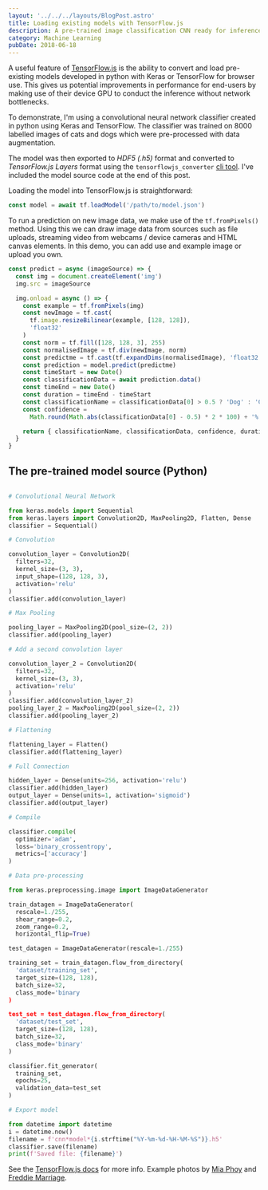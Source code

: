 ```yaml
---
layout: '../../../layouts/BlogPost.astro'
title: Loading existing models with TensorFlow.js
description: A pre-trained image classification CNN ready for inference in the browser
category: Machine Learning
pubDate: 2018-06-18
---
```


A useful feature of [TensorFlow.js](https://js.tensorflow.org/) is the ability to convert and load pre-existing models developed in python with Keras or TensorFlow for browser use.
This gives us potential improvements in performance for end-users by making use of their device GPU to conduct the inference without network bottlenecks.

To demonstrate, I'm using a convolutional neural network classifier created in python using Keras and TensorFlow.
The classifier was trained on 8000 labelled images of cats and dogs which were pre-processed with data augmentation.


<TFCNNDemo client:visible />

The model was then exported to _HDF5 (.h5)_ format and converted to _TensorFlow.js Layers_ format using the `tensorflowjs_converter` [cli tool](https://js.tensorflow.org/tutorials/import-keras.html).
I've included the model source code at the end of this post.

Loading the model into TensorFlow.js is straightforward:

```js
const model = await tf.loadModel('/path/to/model.json')
```

To run a prediction on new image data, we make use of the `tf.fromPixels()` method.
Using this we can draw image data from sources such as file uploads, streaming video from webcams / device cameras and HTML canvas elements.
In this demo, you can add use and example image or upload you own.

```js
const predict = async (imageSource) => {
  const img = document.createElement('img')
  img.src = imageSource

  img.onload = async () => {
    const example = tf.fromPixels(img)
    const newImage = tf.cast(
      tf.image.resizeBilinear(example, [128, 128]),
      'float32'
    )
    const norm = tf.fill([128, 128, 3], 255)
    const normalisedImage = tf.div(newImage, norm)
    const predictme = tf.cast(tf.expandDims(normalisedImage), 'float32')
    const prediction = model.predict(predictme)
    const timeStart = new Date()
    const classificationData = await prediction.data()
    const timeEnd = new Date()
    const duration = timeEnd - timeStart
    const classificationName = classificationData[0] > 0.5 ? 'Dog' : 'Cat'
    const confidence =
      Math.round(Math.abs(classificationData[0] - 0.5) * 2 * 100) + '%'

    return { classificationName, classificationData, confidence, duration }
  }
}
```

## The pre-trained model source (Python)

```python

# Convolutional Neural Network

from keras.models import Sequential
from keras.layers import Convolution2D, MaxPooling2D, Flatten, Dense
classifier = Sequential()

# Convolution

convolution_layer = Convolution2D(
  filters=32,
  kernel_size=(3, 3),
  input_shape=(128, 128, 3),
  activation='relu'
)
classifier.add(convolution_layer)

# Max Pooling

pooling_layer = MaxPooling2D(pool_size=(2, 2))
classifier.add(pooling_layer)

# Add a second convolution layer

convolution_layer_2 = Convolution2D(
  filters=32,
  kernel_size=(3, 3),
  activation='relu'
)
classifier.add(convolution_layer_2)
pooling_layer_2 = MaxPooling2D(pool_size=(2, 2))
classifier.add(pooling_layer_2)

# Flattening

flattening_layer = Flatten()
classifier.add(flattening_layer)

# Full Connection

hidden_layer = Dense(units=256, activation='relu')
classifier.add(hidden_layer)
output_layer = Dense(units=1, activation='sigmoid')
classifier.add(output_layer)

# Compile

classifier.compile(
  optimizer='adam',
  loss='binary_crossentropy',
  metrics=['accuracy']
)

# Data pre-processing

from keras.preprocessing.image import ImageDataGenerator

train_datagen = ImageDataGenerator(
  rescale=1./255,
  shear_range=0.2,
  zoom_range=0.2,
  horizontal_flip=True)

test_datagen = ImageDataGenerator(rescale=1./255)

training_set = train_datagen.flow_from_directory(
  'dataset/training_set',
  target_size=(128, 128),
  batch_size=32,
  class_mode='binary
)

test_set = test_datagen.flow_from_directory(
  'dataset/test_set',
  target_size=(128, 128),
  batch_size=32,
  class_mode='binary'
)

classifier.fit_generator(
  training_set,
  epochs=25,
  validation_data=test_set
)

# Export model

from datetime import datetime
i = datetime.now()
filename = f'cnn*model*{i.strftime("%Y-%m-%d-%H-%M-%S")}.h5'
classifier.save(filename)
print(f'Saved file: {filename}')
```

See the [TensorFlow.js docs](https://js.tensorflow.org/tutorials/import-keras.html) for more info.
Example photos by [Mia Phoy](https://unsplash.com/photos/okEVQ7r3JPg) and [Freddie Marriage](https://unsplash.com/photos/iYQC9xWMvw4).
